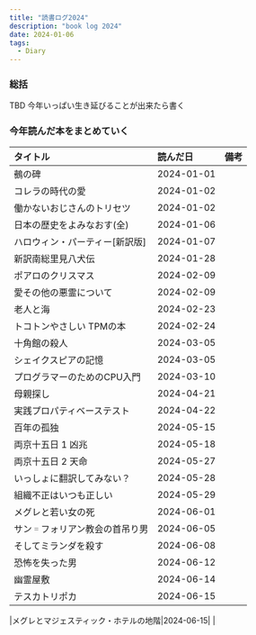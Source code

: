 ```yaml
---
title: "読書ログ2024"
description: "book log 2024"
date: 2024-01-06
tags:
  - Diary
---
```


### 総括

TBD 今年いっぱい生き延びることが出来たら書く

### 今年読んだ本をまとめていく

| タイトル             | 読んだ日       | 備考 |
|:-----------------|:-----------|:---|
| 鵺の碑              | 2024-01-01 |    |
| コレラの時代の愛         | 2024-01-02 |
| 働かないおじさんのトリセツ    | 2024-01-02 |
| 日本の歴史をよみなおす(全)   | 2024-01-06 |    |
| ハロウィン・パーティー[新訳版] | 2024-01-07 |    |
| 新訳南総里見八犬伝        | 2024-01-28 |    |
| ポアロのクリスマス        | 2024-02-09 |    |
| 愛その他の悪霊について      | 2024-02-09 |    |
| 老人と海             | 2024-02-23 |    |
| トコトンやさしい TPMの本   | 2024-02-24 |    |
| 十角館の殺人           | 2024-03-05 |    |
| シェイクスピアの記憶       | 2024-03-05 |    |
| プログラマーのためのCPU入門  | 2024-03-10 |    |
| 母親探し             | 2024-04-21 |    |
| 実践プロパティベーステスト    | 2024-04-22 |    |
| 百年の孤独            | 2024-05-15 |    |
| 両京十五日 1 凶兆       | 2024-05-18 |    |
| 両京十五日 2 天命       | 2024-05-27 |    |
| いっしょに翻訳してみない？    | 2024-05-28 |    |
| 組織不正はいつも正しい      | 2024-05-29 |    |
| メグレと若い女の死        | 2024-06-01 |    |
| サン゠フォリアン教会の首吊り男  | 2024-06-05 |    |
| そしてミランダを殺す       | 2024-06-08 |    |
|恐怖を失った男|2024-06-12||
|幽霊屋敷|2024-06-14| |
|テスカトリポカ|2024-06-15| |

|メグレとマジェスティック・ホテルの地階|2024-06-15| |